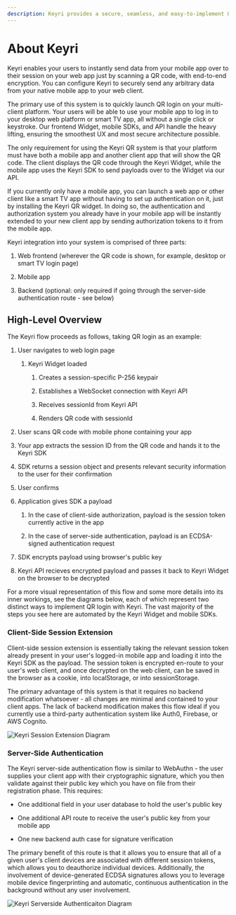 ```yaml
---
description: Keyri provides a secure, seamless, and easy-to-implement QR login system for your multi-client platform.
---
```


# About Keyri

Keyri enables your users to instantly send data from your mobile app over to their session on your web app just by scanning a QR code, with end-to-end encryption. You can configure Keyri to securely send any arbitrary data from your native mobile app to your web client.

The primary use of this system is to quickly launch QR login on your multi-client platform. Your users will be able to use your mobile app to log in to your desktop web platform or smart TV app, all without a single click or keystroke. Our frontend Widget, mobile SDKs, and API handle the heavy lifting, ensuring the smoothest UX and most secure architecture possible.

The only requirement for using the Keyri QR system is that your platform must have both a mobile app and another client app that will show the QR code. The client displays the QR code through the Keyri Widget, while the mobile app uses the Keyri SDK to send payloads over to the Widget via our API.

If you currently only have a mobile app, you can launch a web app or other client like a smart TV app without having to set up authentication on it, just by installing the Keyri QR widget. In doing so, the authentication and authorization system you already have in your mobile app will be instantly extended to your new client app by sending authorization tokens to it from the mobile app.

Keyri integration into your system is comprised of three parts:&#x20;

1.  Web frontend (wherever the QR code is shown, for example, desktop or smart TV login page)

2.  Mobile app

3.  Backend (optional: only required if going through the server-side authentication route - see below)

## High-Level Overview

The Keyri flow proceeds as follows, taking QR login as an example:

1.  User navigates to web login page

    1.  Keyri Widget loaded

        1.  Creates a session-specific P-256 keypair

        2.  Establishes a WebSocket connection with Keyri API

        3.  Receives sessionId from Keyri API

        4.  Renders QR code with sessionId

2.  User scans QR code with mobile phone containing your app

3.  Your app extracts the session ID from the QR code and hands it to the Keyri SDK

4.  SDK returns a session object and presents relevant security information to the user for their confirmation

5.  User confirms

6.  Application gives SDK a payload

    1.  In the case of client-side authorization, payload is the session token currently active in the app

    2.  In the case of server-side authentication, payload is an ECDSA-signed authentication request

7.  SDK encrypts payload using browser's public key

8.  Keyri API recieves encrypted payload and passes it back to Keyri Widget on the browser to be decrypted

For a more visual representation of this flow and some more details into its inner workings, see the diagrams below, each of which represent two distinct ways to implement QR login with Keyri. The vast majority of the steps you see here are automated by the Keyri Widget and mobile SDKs.

### Client-Side Session Extension

Client-side session extension is essentially taking the relevant session token already present in your user's logged-in mobile app and loading it into the Keyri SDK as the payload. The session token is encrypted en-route to your user's web client, and once decrypted on the web client, can be saved in the browser as a cookie, into localStorage, or into sessionStorage.

The primary advantage of this system is that it requires no backend modification whatsoever - all changes are minimal and contained to your client apps. The lack of backend modification makes this flow ideal if you currently use a third-party authentication system like Auth0, Firebase, or AWS Cognito.

![Keyri Session Extension Diagram](/sessionExtensionDiagram.png 'Keyri Session Extension Diagram')

### Server-Side Authentication

The Keyri server-side authentication flow is similar to WebAuthn - the user supplies your client app with their cryptographic signature, which you then validate against their public key which you have on file from their registration phase. This requires:

- One additional field in your user database to hold the user's public key

- One additional API route to receive the user's public key from your mobile app

- One new backend auth case for signature verification

The primary benefit of this route is that it allows you to ensure that all of a given user's client devices are associated with different session tokens, which allows you to deauthorize individual devices. Additionally, the involvement of device-generated ECDSA signatures allows you to leverage mobile device fingerprinting and automatic, continuous authentication in the background without any user involvement.

![Keyri Serverside Authenticaiton Diagram](/serversideAuthDiagram.png 'Keyri Serverside Authenticaiton Diagram')
